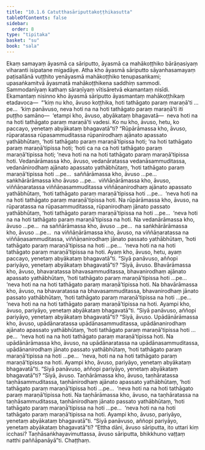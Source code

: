 ```yaml
---
title: "10.1.6 Catutthasāriputtakoṭṭhikasutta"
tableOfContents: false
sidebar:
  order: 8
type: "tipitaka"
basket: "su"
book: "sala"
---
```



<DynamicBreadcrumb />

<Division number="415" book="sala">

<Paragraph number="1791" book="sala">
Ekaṃ samayaṃ āyasmā ca sāriputto, āyasmā ca mahākoṭṭhiko bārāṇasiyaṃ viharanti isipatane migadāye. Atha kho āyasmā sāriputto sāyanhasamayaṃ paṭisallānā vuṭṭhito yenāyasmā mahākoṭṭhiko tenupasaṅkami; upasaṅkamitvā āyasmatā mahākoṭṭhikena saddhiṃ sammodi. Sammodanīyaṃ kathaṃ sāraṇīyaṃ vītisāretvā ekamantaṃ nisīdi. Ekamantaṃ nisinno kho āyasmā sāriputto āyasmantaṃ mahākoṭṭhikaṃ etadavoca—  “‘kiṃ nu kho, āvuso koṭṭhika, hoti tathāgato paraṃ maraṇā’ti …pe…  ‘kiṃ panāvuso, neva hoti na na hoti tathāgato paraṃ maraṇā’ti iti puṭṭho samāno—  ‘etampi kho, āvuso, abyākataṃ bhagavatā—  neva hoti na na hoti tathāgato paraṃ maraṇā’ti vadesi. Ko nu kho, āvuso, hetu, ko paccayo, yenetaṃ abyākataṃ bhagavatā”ti?
</Paragraph>

<Paragraph number="1792" book="sala">
“Rūpārāmassa kho, āvuso, rūparatassa rūpasammuditassa rūpanirodhaṃ ajānato apassato yathābhūtaṃ, ‘hoti tathāgato paraṃ maraṇā’tipissa hoti; ‘na hoti tathāgato paraṃ maraṇā’tipissa hoti; ‘hoti ca na ca hoti tathāgato paraṃ maraṇā’tipissa hoti; ‘neva hoti na na hoti tathāgato paraṃ maraṇā’tipissa hoti. Vedanārāmassa kho, āvuso, vedanāratassa vedanāsammuditassa, vedanānirodhaṃ ajānato apassato yathābhūtaṃ, ‘hoti tathāgato paraṃ maraṇā’tipissa hoti …pe…  saññārāmassa kho, āvuso …pe…  saṅkhārārāmassa kho āvuso …pe…  viññāṇārāmassa kho, āvuso, viññāṇaratassa viññāṇasammuditassa viññāṇanirodhaṃ ajānato apassato yathābhūtaṃ, ‘hoti tathāgato paraṃ maraṇā’tipissa hoti …pe…  ‘neva hoti na na hoti tathāgato paraṃ maraṇā’tipissa hoti.
</Paragraph>

<Paragraph number="1793" book="sala">
Na rūpārāmassa kho, āvuso, na rūparatassa na rūpasammuditassa, rūpanirodhaṃ jānato passato yathābhūtaṃ, ‘hoti tathāgato paraṃ maraṇā’tipissa na hoti …pe…  ‘neva hoti na na hoti tathāgato paraṃ maraṇā’tipissa na hoti. Na vedanārāmassa kho, āvuso …pe…  na saññārāmassa kho, āvuso …pe…  na saṅkhārārāmassa kho, āvuso …pe…  na viññāṇārāmassa kho, āvuso, na viññāṇaratassa na viññāṇasammuditassa, viññāṇanirodhaṃ jānato passato yathābhūtaṃ, ‘hoti tathāgato paraṃ maraṇā’tipissa na hoti …pe…  ‘neva hoti na na hoti tathāgato paraṃ maraṇā’tipissa na hoti. Ayaṃ kho, āvuso, hetu, ayaṃ paccayo, yenetaṃ abyākataṃ bhagavatā”ti.
</Paragraph>

<Paragraph number="1794" book="sala">
“Siyā panāvuso, aññopi pariyāyo, yenetaṃ abyākataṃ bhagavatā”ti? “Siyā, āvuso. Bhavārāmassa kho, āvuso, bhavaratassa bhavasammuditassa, bhavanirodhaṃ ajānato apassato yathābhūtaṃ, ‘hoti tathāgato paraṃ maraṇā’tipissa hoti …pe…  ‘neva hoti na na hoti tathāgato paraṃ maraṇā’tipissa hoti. Na bhavārāmassa kho, āvuso, na bhavaratassa na bhavasammuditassa, bhavanirodhaṃ jānato passato yathābhūtaṃ, ‘hoti tathāgato paraṃ maraṇā’tipissa na hoti …pe…  ‘neva hoti na na hoti tathāgato paraṃ maraṇā’tipissa na hoti. Ayampi kho, āvuso, pariyāyo, yenetaṃ abyākataṃ bhagavatā”ti.
</Paragraph>

<Paragraph number="1795" book="sala">
“Siyā panāvuso, aññopi pariyāyo, yenetaṃ abyākataṃ bhagavatā”ti? “Siyā, āvuso. Upādānārāmassa kho, āvuso, upādānaratassa upādānasammuditassa, upādānanirodhaṃ ajānato apassato yathābhūtaṃ, ‘hoti tathāgato paraṃ maraṇā’tipissa hoti …pe…  ‘neva hoti na na hoti tathāgato paraṃ maraṇā’tipissa hoti. Na upādānārāmassa kho, āvuso, na upādānaratassa na upādānasammuditassa, upādānanirodhaṃ jānato passato yathābhūtaṃ, ‘hoti tathāgato paraṃ maraṇā’tipissa na hoti …pe…  ‘neva, hoti na na hoti tathāgato paraṃ maraṇā’tipissa na hoti. Ayampi kho, āvuso, pariyāyo, yenetaṃ abyākataṃ bhagavatā”ti.
</Paragraph>

<Paragraph number="1796" book="sala">
“Siyā panāvuso, aññopi pariyāyo, yenetaṃ abyākataṃ bhagavatā”ti? “Siyā, āvuso. Taṇhārāmassa kho, āvuso, taṇhāratassa taṇhāsammuditassa, taṇhānirodhaṃ ajānato apassato yathābhūtaṃ, ‘hoti tathāgato paraṃ maraṇā’tipissa hoti …pe…  ‘neva hoti na na hoti tathāgato paraṃ maraṇā’tipissa hoti. Na taṇhārāmassa kho, āvuso, na taṇhāratassa na taṇhāsammuditassa, taṇhānirodhaṃ jānato passato yathābhūtaṃ, ‘hoti tathāgato paraṃ maraṇā’tipissa na hoti …pe…  ‘neva hoti na na hoti tathāgato paraṃ maraṇā’tipissa na hoti. Ayampi kho, āvuso, pariyāyo, yenetaṃ abyākataṃ bhagavatā”ti.
</Paragraph>

<Paragraph number="1797" book="sala">
“Siyā panāvuso, aññopi pariyāyo, yenetaṃ abyākataṃ bhagavatā”ti? “Ettha dāni, āvuso sāriputta, ito uttari kiṃ icchasi? Taṇhāsaṅkhayavimuttassa, āvuso sāriputta, bhikkhuno vaṭṭaṃ natthi paññāpanāyā”ti.

</Paragraph>
</Division>

<Paragraph number="1798" type="center" book="sala">
Chaṭṭhaṃ.
</Paragraph>